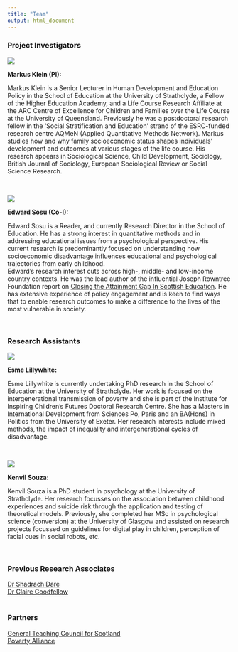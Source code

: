 ```yaml
---
title: "Team"
output: html_document
---
```


<style type="text/css">
.title {
  display: none;
}

#getting-started img {
  margin-right: 10px;
}

<div class="row" style="padding-top: 30px;">
<div class="col-sm-8">

</style>


### Project Investigators  

<div class="row">
<div class="col-sm-3">


![](images/mk.jpg)
</div>

<div class="col-sm-9"> 
<p>**Markus Klein (PI): ** 

Markus Klein is a Senior Lecturer in Human Development and Education Policy in the School of Education at the University of Strathclyde, a Fellow of the Higher Education Academy, and a Life Course Research Affiliate at the ARC Centre of Excellence for Children and Families over the Life Course at the University of Queensland. Previously he was a postdoctoral research fellow in the ‘Social Stratification and Education’ strand of the ESRC-funded research centre AQMeN (Applied Quantitative Methods Network). Markus studies how and why family socioeconomic status shapes individuals’ development and outcomes at various stages of the life course. His research appears in Sociological Science, Child Development, Sociology, British Journal of Sociology, European Sociological Review or Social Science Research.  </p>
</div>
</div><br>


<div class="row">
<div class="col-sm-3">


![](images/es.jpg)
</div>

<div class="col-sm-9"> 
<p>**Edward Sosu (Co-I):**

Edward Sosu is a Reader, and currently Research Director in the School of Education. He has a strong interest in quantitative methods and in addressing educational issues from a psychological perspective. His current research is predominantly focused on understanding how socioeconomic disadvantage influences educational and psychological trajectories from early childhood.  
Edward’s research interest cuts across high-, middle- and low-income country contexts. He was the lead author of the influential Joseph Rowntree Foundation report on [Closing the Attainment Gap In Scottish Education](http://www.jrf.org.uk/sites/files/jrf/education-attainment-scotland-full.pdf). He has extensive experience of policy engagement and is keen to find ways that to enable research outcomes to make a difference to the lives of the most vulnerable in society. </p>
</div>
</div><br>

### Research Assistants

<div class="row">
<div class="col-sm-3">

![](images/el.jpg)

</div>

<div class="col-sm-9"> 
<p>**Esme Lillywhite: **

Esme Lillywhite is currently undertaking PhD research in the School of Education at the University of Strathclyde. Her work is focused on the intergenerational transmission of poverty and she is part of the Institute for Inspiring Children's Futures Doctoral Research Centre. She has a Masters in International Development from Sciences Po, Paris and an BA(Hons) in Politics from the University of Exeter. Her research interests include mixed methods, the impact of inequality and intergenerational cycles of disadvantage.</p>
</div>
</div><br>

<div class="row">
<div class="col-sm-3">

![](images/ks.jpg)

</div>

<div class="col-sm-9"> 
<p>**Kenvil Souza: **

Kenvil Souza is a PhD student in psychology at the University of Strathclyde. Her research focusses on the association between childhood experiences and suicide risk through the application and testing of theoretical models. Previously, she completed her MSc in psychological science (conversion) at the University of Glasgow and assisted on research projects focussed on guidelines for digital play in children, perception of facial cues in social robots, etc.</p>
</div>
</div><br>


### Previous Research Associates  
[Dr Shadrach Dare](https://discovery.dundee.ac.uk/en/persons/shadrach-dare)  
[Dr Claire Goodfellow](https://www.researchgate.net/profile/Claire-Goodfellow)  <br>  <br>

### Partners  
[General Teaching Council for Scotland](https://www.gtcs.org.uk/)  
[Poverty Alliance](https://www.povertyalliance.org/)





